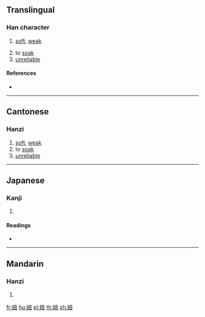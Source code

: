 ==Translingual==

===Han character===
{{Han char|rn=38|rad=女|as=08|sn=11|four=40461|canj=VYTR|ids=⿰女咅}}

# {{label|mul|Cantonese}} [[soft]], [[weak]]
# to [[soak]]
# [[unreliable]]

====References====
* {{Han ref|kx=0264.040|dkj=06388|dj=0530.250|hdz=21061.010|uh=5A44|ud=23108|bh=D4E0|bd=54496}}

----

==Cantonese==

===Hanzi===
{{yue-hanzi|jyut=[[pau3]]|y=pau3}}

# [[soft]], [[weak]]
# to [[soak]]
# [[unreliable]]

----

==Japanese==

===Kanji===
{{ja-kanji|grade=|rs=女08}}

# {{defn|lang=ja|sort=女08}}

====Readings====
* {{ja-readings|on=[[ほう]] (hō), [[ぶ]] (bu), [[ばい]] (bai)|kun=[[おろか]] (oroka), [[みにくい]] (minikui)}}

----

==Mandarin==

===Hanzi===
{{cmn-hanzi|pin=[[pǒu]] ([[pou3]])|wg=p'ou<sup>3</sup>}}

# {{defn|lang=cmn|sort=女08}}

[[fr:婄]]
[[hu:婄]]
[[pl:婄]]
[[th:婄]]
[[zh:婄]]
